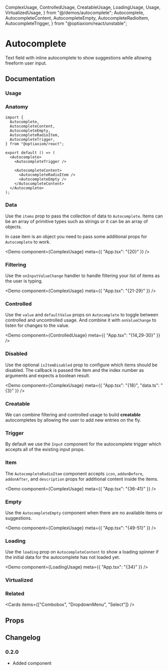   ComplexUsage,
  ControlledUsage,
  CreatableUsage,
  LoadingUsage,
  Usage,
  VirtualizedUsage,
} from "@/demos/autocomplete";
  Autocomplete,
  AutocompleteContent,
  AutocompleteEmpty,
  AutocompleteRadioItem,
  AutocompleteTrigger,
} from "@optiaxiom/react/unstable";

# Autocomplete

Text field with inline autocomplete to show suggestions while allowing freeform user input.

## Documentation

### Usage

<Demo component={Usage} />

### Anatomy

```tsx
import {
  Autocomplete,
  AutocompleteContent,
  AutocompleteEmpty,
  AutocompleteRadioItem,
  AutocompleteTrigger,
} from "@optiaxiom/react";

export default () => (
  <Autocomplete>
    <AutocompleteTrigger />

    <AutocompleteContent>
      <AutocompleteRadioItem />
      <AutocompleteEmpty />
    </AutocompleteContent>
  </Autocomplete>
);
```

### Data

Use the `items` prop to pass the collection of data to `Autocomplete`. Items can be an array of primitive types such as strings or it can be an array of objects.

In case item is an object you need to pass some additional props for `Autocomplete` to work.

<Demo component={ComplexUsage} meta={{ "App.tsx": "{20}" }} />

### Filtering

Use the `onInputValueChange` handler to handle filtering your list of items as the user is typing.

<Demo component={ComplexUsage} meta={{ "App.tsx": "{21-29}" }} />

### Controlled

Use the `value` and `defaultValue` props on `Autocomplete` to toggle between controlled and uncontrolled usage. And combine it with `onValueChange` to listen for changes to the value.

<Demo component={ControlledUsage} meta={{ "App.tsx": "{14,29-30}" }} />

### Disabled

Use the optional `isItemDisabled` prop to configure which items should be disabled. The callback is passed the item and the index number as arguments and expects a boolean result.

<Demo component={ComplexUsage} meta={{ "App.tsx": "{18}", "data.ts": "{3}" }} />

### Creatable

We can combine filtering and controlled usage to build **creatable** autocompletes by allowing the user to add new entries on the fly.

<Demo component={CreatableUsage} />

### Trigger

By default we use the `Input` component for the autocomplete trigger which accepts all of the existing input props.

### Item

The `AutocompleteRadioItem` component accepts `icon`, `addonBefore`, `addonAfter`, and `description` props for additional content inside the items.

<Demo component={ComplexUsage} meta={{ "App.tsx": "{36-41}" }} />

### Empty

Use the `AutocompleteEmpty` component when there are no available items or suggestions.

<Demo component={ComplexUsage} meta={{ "App.tsx": "{49-51}" }} />

### Loading

Use the `loading` prop on `AutocompleteContent` to show a loading spinner if the initial data for the autocomplete has not loaded yet.

<Demo component={LoadingUsage} meta={{ "App.tsx": "{34}" }} />

### Virtualized

<Demo component={VirtualizedUsage} meta="{32-38}" />

### Related

<Cards items={["Combobox", "DropdownMenu", "Select"]} />

## Props

<PropsTable component={Autocomplete} />
<PropsTable component={AutocompleteTrigger} />
<PropsTable component={AutocompleteContent} />
<PropsTable component={AutocompleteRadioItem} />
<PropsTable component={AutocompleteEmpty} />

## Changelog

### 0.2.0

- Added component
